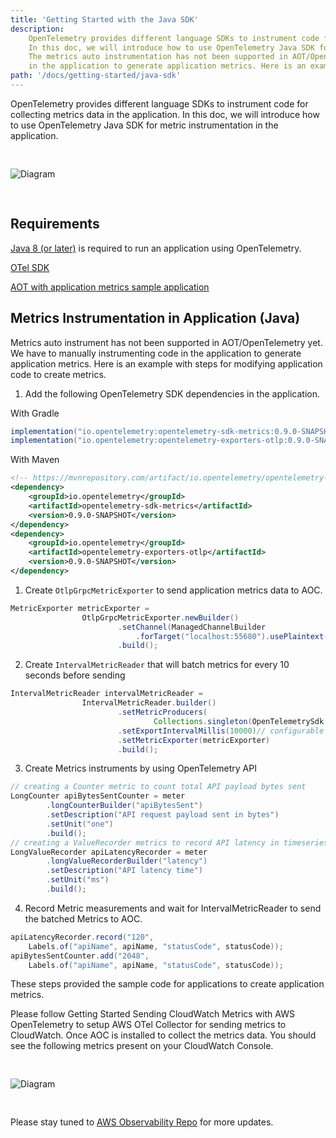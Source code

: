 ```yaml
---
title: 'Getting Started with the Java SDK'
description:
    OpenTelemetry provides different language SDKs to instrument code for collecting metrics data in the application.
    In this doc, we will introduce how to use OpenTelemetry Java SDK for metric instrumentation in the application...
    The metrics auto instrumentation has not been supported in AOT/OpenTelemetry yet. We have to manually instrument code
    in the application to generate application metrics. Here is an example with steps for applications to create metrics...
path: '/docs/getting-started/java-sdk'
---
```



OpenTelemetry provides different language SDKs to instrument code for collecting metrics data in the application.
In this doc, we will introduce how to use OpenTelemetry Java SDK for metric instrumentation in the application.

<img src={img1} alt="Diagram" style="margin: 30px 0;" />

<SectionSeparator />

## Requirements

[Java 8 (or later)](https://adoptopenjdk.net/) is required to run an application using OpenTelemetry.

[OTel SDK](https://github.com/open-telemetry/opentelemetry-java)

[AOT with application metrics sample application](https://github.com/aws-observability/aws-otel-collector-test-framework/blob/master/java-sdk-emitter/src/main/java/com/amazon/aocagent/MetricEmitter.java)

<SectionSeparator />

## Metrics Instrumentation in Application (Java)

Metrics auto instrument has not been supported in AOT/OpenTelemetry yet. We have to manually instrumenting code in the application to generate application metrics.
Here is an example with steps for modifying application code to create metrics.

1. Add the following OpenTelemetry SDK dependencies in the application.

With Gradle
```java
implementation("io.opentelemetry:opentelemetry-sdk-metrics:0.9.0-SNAPSHOT")
implementation("io.opentelemetry:opentelemetry-exporters-otlp:0.9.0-SNAPSHOT")
```

With Maven
```xml
<!-- https://mvnrepository.com/artifact/io.opentelemetry/opentelemetry-sdk-metrics -->
<dependency>
    <groupId>io.opentelemetry</groupId>
    <artifactId>opentelemetry-sdk-metrics</artifactId>
    <version>0.9.0-SNAPSHOT</version>
</dependency>
<dependency>
    <groupId>io.opentelemetry</groupId>
    <artifactId>opentelemetry-exporters-otlp</artifactId>
    <version>0.9.0-SNAPSHOT</version>
</dependency>
```

1. Create `OtlpGrpcMetricExporter` to send application metrics data to AOC.
```java
MetricExporter metricExporter =
                OtlpGrpcMetricExporter.newBuilder()
                        .setChannel(ManagedChannelBuilder
                            .forTarget("localhost:55680").usePlaintext().build())
                        .build();
```

2. Create `IntervalMetricReader` that will batch metrics for every 10 seconds before sending
```java
IntervalMetricReader intervalMetricReader =
                IntervalMetricReader.builder()
                        .setMetricProducers(
                                Collections.singleton(OpenTelemetrySdk.getMeterProvider().getMetricProducer()))
                        .setExportIntervalMillis(10000)// configurable interval
                        .setMetricExporter(metricExporter)
                        .build();
```

3. Create Metrics instruments by using OpenTelemetry API
```java
// creating a Counter metric to count total API payload bytes sent
LongCounter apiBytesSentCounter = meter
        .longCounterBuilder("apiBytesSent")
        .setDescription("API request payload sent in bytes")
        .setUnit("one")
        .build();
// creating a ValueRecorder metrics to record API latency in timeseries
LongValueRecorder apiLatencyRecorder = meter
        .longValueRecorderBuilder("latency")
        .setDescription("API latency time")
        .setUnit("ms")
        .build();
```

4. Record Metric measurements and wait for IntervalMetricReader to send the batched Metrics to AOC.
```java
apiLatencyRecorder.record("120",
    Labels.of("apiName", apiName, "statusCode", statusCode));
apiBytesSentCounter.add("2048",
    Labels.of("apiName", apiName, "statusCode", statusCode));
```

These steps provided the sample code for applications to create application metrics.

Please follow <Link to="/docs/getting-started/aot-cloudwatch-metrics">Getting Started Sending CloudWatch Metrics with AWS OpenTelemetry</Link>
to setup AWS OTel Collector for sending metrics to CloudWatch. Once AOC is installed to collect the metrics data. You should see the following
metrics present on your CloudWatch Console.

<img src={img2} alt="Diagram" style="margin: 30px 0;" />

Please stay tuned to [AWS Observability Repo](https://github.com/aws-observability) for more updates.